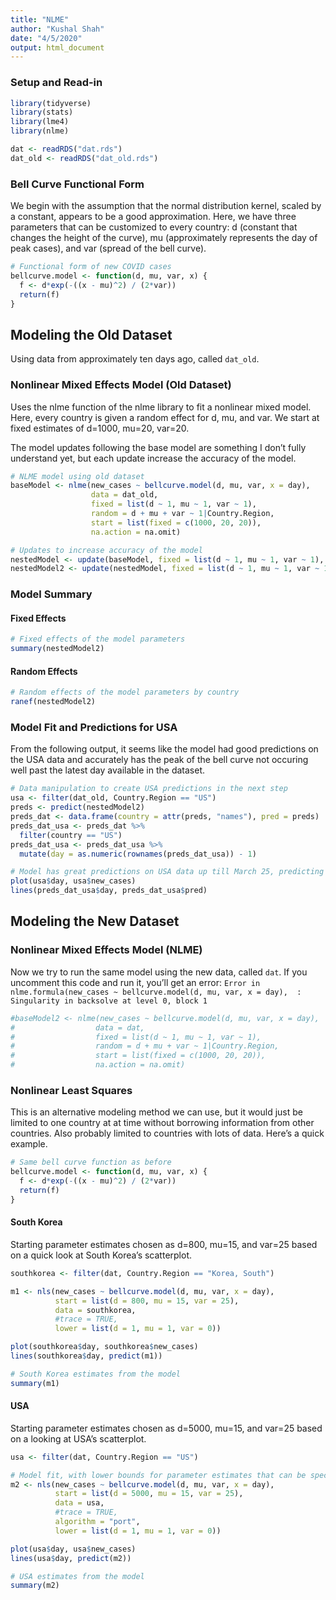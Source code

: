 ```yaml
---
title: "NLME"
author: "Kushal Shah"
date: "4/5/2020"
output: html_document
---
```


### Setup and Read-in

```r
library(tidyverse)
library(stats)
library(lme4)
library(nlme)

dat <- readRDS("dat.rds")
dat_old <- readRDS("dat_old.rds")
```

### Bell Curve Functional Form

We begin with the assumption that the normal distribution kernel, scaled by a constant, appears to be a good approximation. Here, we have three parameters that can be customized to every country: d (constant that changes the height of the curve), mu (approximately represents the day of peak cases), and var (spread of the bell curve).

```r
# Functional form of new COVID cases
bellcurve.model <- function(d, mu, var, x) {
  f <- d*exp(-((x - mu)^2) / (2*var))
  return(f)
}
```

## Modeling the Old Dataset

Using data from approximately ten days ago, called `dat_old`.

### Nonlinear Mixed Effects Model (Old Dataset)

Uses the nlme function of the nlme library to fit a nonlinear mixed model. Here, every country is given a random effect for d, mu, and var. We start at fixed estimates of d=1000, mu=20, var=20.

The model updates following the base model are something I don't fully understand yet, but each update increase the accuracy of the model.

```r
# NLME model using old dataset
baseModel <- nlme(new_cases ~ bellcurve.model(d, mu, var, x = day), 
                  data = dat_old, 
                  fixed = list(d ~ 1, mu ~ 1, var ~ 1),
                  random = d + mu + var ~ 1|Country.Region,
                  start = list(fixed = c(1000, 20, 20)),
                  na.action = na.omit)

# Updates to increase accuracy of the model
nestedModel <- update(baseModel, fixed = list(d ~ 1, mu ~ 1, var ~ 1), start = fixef(baseModel))
nestedModel2 <- update(nestedModel, fixed = list(d ~ 1, mu ~ 1, var ~ 1), start = fixef(nestedModel))
```

### Model Summary

#### Fixed Effects

```r
# Fixed effects of the model parameters
summary(nestedModel2)
```

#### Random Effects

```r
# Random effects of the model parameters by country
ranef(nestedModel2)
```

### Model Fit and Predictions for USA

From the following output, it seems like the model had good predictions on the USA data and accurately has the peak of the bell curve not occuring well past the latest day available in the dataset.

```r
# Data manipulation to create USA predictions in the next step
usa <- filter(dat_old, Country.Region == "US")
preds <- predict(nestedModel2)
preds_dat <- data.frame(country = attr(preds, "names"), pred = preds)
preds_dat_usa <- preds_dat %>% 
  filter(country == "US") 
preds_dat_usa <- preds_dat_usa %>%
  mutate(day = as.numeric(rownames(preds_dat_usa)) - 1)

# Model has great predictions on USA data up till March 25, predicting a normal curve with peak new cases at day 29
plot(usa$day, usa$new_cases)
lines(preds_dat_usa$day, preds_dat_usa$pred)
```

## Modeling the New Dataset

### Nonlinear Mixed Effects Model (NLME)

Now we try to run the same model using the new data, called `dat`. If you uncomment this code and run it, you'll get an error: `Error in nlme.formula(new_cases ~ bellcurve.model(d, mu, var, x = day),  : Singularity in backsolve at level 0, block 1`

```r
#baseModel2 <- nlme(new_cases ~ bellcurve.model(d, mu, var, x = day), 
#                  data = dat, 
#                  fixed = list(d ~ 1, mu ~ 1, var ~ 1),
#                  random = d + mu + var ~ 1|Country.Region,
#                  start = list(fixed = c(1000, 20, 20)),
#                  na.action = na.omit)
```

### Nonlinear Least Squares

This is an alternative modeling method we can use, but it would just be limited to one country at at time without borrowing information from other countries. Also probably limited to countries with lots of data. Here's a quick example.

```r
# Same bell curve function as before
bellcurve.model <- function(d, mu, var, x) {
  f <- d*exp(-((x - mu)^2) / (2*var))
  return(f)
}
```


#### South Korea

Starting parameter estimates chosen as d=800, mu=15, and var=25 based on a quick look at South Korea's scatterplot.

```r
southkorea <- filter(dat, Country.Region == "Korea, South")

m1 <- nls(new_cases ~ bellcurve.model(d, mu, var, x = day), 
          start = list(d = 800, mu = 15, var = 25), 
          data = southkorea, 
          #trace = TRUE, 
          lower = list(d = 1, mu = 1, var = 0))

plot(southkorea$day, southkorea$new_cases)
lines(southkorea$day, predict(m1))

# South Korea estimates from the model
summary(m1)
```

#### USA

Starting parameter estimates chosen as d=5000, mu=15, and var=25 based on a looking at USA's scatterplot.

```r
usa <- filter(dat, Country.Region == "US")

# Model fit, with lower bounds for parameter estimates that can be specified for the port algorithm
m2 <- nls(new_cases ~ bellcurve.model(d, mu, var, x = day), 
          start = list(d = 5000, mu = 15, var = 25), 
          data = usa, 
          #trace = TRUE, 
          algorithm = "port", 
          lower = list(d = 1, mu = 1, var = 0))

plot(usa$day, usa$new_cases)
lines(usa$day, predict(m2))

# USA estimates from the model
summary(m2)
```

